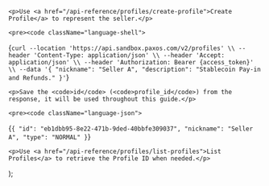   <Accordion title="Example: Seller Profile" id="create-profile">

    <p>Use <a href="/api-reference/profiles/create-profile">Create Profile</a> to represent the seller.</p>

    <pre><code className="language-shell">
{`curl --location 'https://api.sandbox.paxos.com/v2/profiles' \\
--header 'Content-Type: application/json' \\
--header 'Accept: application/json' \\
--header 'Authorization: Bearer {access_token}' \\
--data '{
  "nickname": "Seller A",
  "description": "Stablecoin Pay-in and Refunds."
}'`}
    </code></pre>

    <p>Save the <code>id</code> (<code>profile_id</code>) from the response, it will be used throughout this guide.</p>

    <pre><code className="language-json">
{`{
    "id": "eb1dbb95-8e22-471b-9ded-40bbfe309037",
    "nickname": "Seller A",
    "type": "NORMAL"
}`}
    </code></pre>

    <p>Use <a href="/api-reference/profiles/list-profiles">List Profiles</a> to retrieve the Profile ID when needed.</p>

  </Accordion>
);
